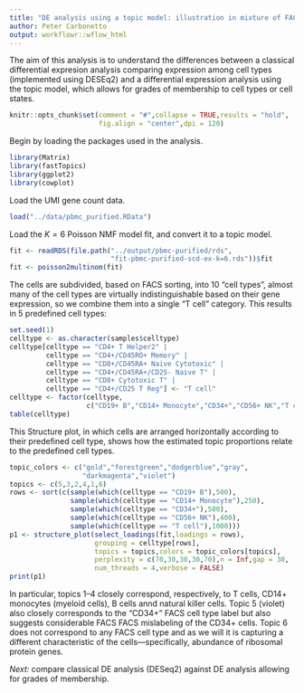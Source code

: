 ```yaml
---
title: "DE analysis using a topic model: illustration in mixture of FACS-purified PBMC data"
author: Peter Carbonetto
output: workflowr::wflow_html
---
```


The aim of this analysis is to understand the differences between a
classical differential expresion analysis comparing expression among
cell types (implemented using DESEq2) and a differential expression
analysis using the topic model, which allows for grades of membership
to cell types or cell states.

```r
knitr::opts_chunk$set(comment = "#",collapse = TRUE,results = "hold",
                      fig.align = "center",dpi = 120)
```

Begin by loading the packages used in the analysis.

```r
library(Matrix)
library(fastTopics)
library(ggplot2)
library(cowplot)
```

Load the UMI gene count data.

```r
load("../data/pbmc_purified.RData")
```

Load the $K = 6$ Poisson NMF model fit, and convert it to a
topic model.

```r
fit <- readRDS(file.path("../output/pbmc-purified/rds",
                         "fit-pbmc-purified-scd-ex-k=6.rds"))$fit
fit <- poisson2multinom(fit)
```

The cells are subdivided, based on FACS sorting, into 10 "cell types",
almost many of the cell types are virtually indistinguishable based on
their gene expression, so we combine them into a single "T cell"
category. This results in 5 predefined cell types:

```r
set.seed(1)
celltype <- as.character(samples$celltype)
celltype[celltype == "CD4+ T Helper2" |
         celltype == "CD4+/CD45RO+ Memory" |
         celltype == "CD8+/CD45RA+ Naive Cytotoxic" |
         celltype == "CD4+/CD45RA+/CD25- Naive T" |
         celltype == "CD8+ Cytotoxic T" |
         celltype == "CD4+/CD25 T Reg"] <- "T cell"
celltype <- factor(celltype,
                   c("CD19+ B","CD14+ Monocyte","CD34+","CD56+ NK","T cell"))
table(celltype)
```

This Structure plot, in which cells are arranged horizontally
according to their predefined cell type, shows how the estimated topic
proportions relate to the predefined cell types.

```r
topic_colors <- c("gold","forestgreen","dodgerblue","gray",
                  "darkmagenta","violet")
topics <- c(5,3,2,4,1,6)
rows <- sort(c(sample(which(celltype == "CD19+ B"),500),
               sample(which(celltype == "CD14+ Monocyte"),250),
               sample(which(celltype == "CD34+"),500),
               sample(which(celltype == "CD56+ NK"),400),
               sample(which(celltype == "T cell"),1000)))
p1 <- structure_plot(select_loadings(fit,loadings = rows),
                     grouping = celltype[rows],
                     topics = topics,colors = topic_colors[topics],
   	  			     perplexity = c(70,30,30,30,70),n = Inf,gap = 30,
					 num_threads = 4,verbose = FALSE)
print(p1)
```

In particular, topics 1--4 closely correspond, respectively, to T
cells, CD14+ monocytes (myeloid cells), B cells annd natural killer
cells. Topic 5 (violet) also closely corresponds to the "CD34+" FACS
cell type label but also suggests considerable FACS FACS mislabeling
of the CD34+ cells. Topic 6 does not correspond to any FACS cell type
and as we will it is capturing a different characteristic of the
cells---specifically, abundance of ribosomal protein genes.

*Next:* compare classical DE analysis (DESeq2) against DE analysis
allowing for grades of membership.
